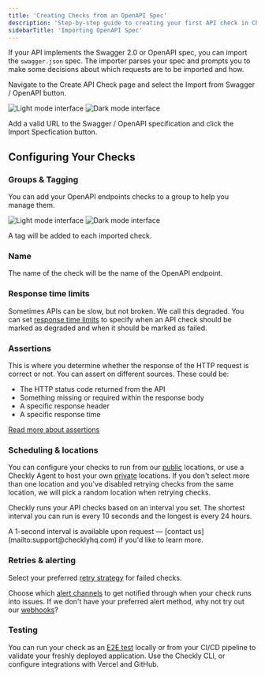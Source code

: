 ```yaml
---
title: 'Creating Checks from an OpenAPI Spec'
description: 'Step-by-step guide to creating your first API check in Checkly using the web UI and CLI.'
sidebarTitle: 'Importing OpenAPI Spec'
---
```


If your API implements the Swagger 2.0 or OpenAPI spec, you can import the `swagger.json` spec. The importer
parses your spec and prompts you to make some decisions about which requests are to be imported and how.

Navigate to the Create API Check page and select the Import from Swagger / OpenAPI button.

<Frame>
  <img 
    className="block dark:hidden" 
    src="/images/next/swagger-import-light.png" 
    alt="Light mode interface"
  />
  <img 
    className="hidden dark:block" 
    src="/images/next/swagger-import-dark.png" 
    alt="Dark mode interface"
  />
</Frame>

Add a valid URL to the Swagger / OpenAPI specification and click the Import Specfication button.

## Configuring Your Checks

### Groups & Tagging

You can add your OpenAPI endpoints checks to a group to help you manage them.

<Frame>
  <img 
    className="block dark:hidden" 
    src="/images/next/swagger-import-choice-light.png" 
    alt="Light mode interface"
  />
  <img 
    className="hidden dark:block" 
    src="/images/next/swagger-import-choice-dark.png" 
    alt="Dark mode interface"
  />
</Frame>

A tag will be added to each imported check.

### Name

The name of the check will be the name of the OpenAPI endpoint.

### Response time limits

Sometimes APIs can be slow, but not broken. We call this degraded. You can set [response time limits](/detect/synthetic-monitoring/api-checks/response-limits) to specify when an API check should be marked as degraded and when it should be marked as failed.

### Assertions

This is where you determine whether the response of the HTTP request is correct or not.
You can assert on different sources. These could be:

- The HTTP status code returned from the API
- Something missing or required within the response body
- A specific response header
- A specific response time

[Read more about assertions](assertions)

### Scheduling & locations

You can configure your checks to run from our [public](/concepts/locations) locations, or use a Checkly Agent to host your own [private](/platform/private-locations/overview) locations. If you don't select more than one location and you've disabled retrying checks from the same location, we will pick a random location when retrying checks.

Checkly runs your API checks based on an interval you set. The shortest interval you can run is every 10 seconds and the longest is every 24 hours.

<Info>
A 1-second interval is available upon request — [contact us](mailto:support@checklyhq.com) if you'd like to learn more.
</Info>

### Retries & alerting

Select your preferred [retry strategy](/communicate/alerts/retries) for failed checks.

Choose which [alert channels](/communicate/alerts/channels) to get notified through when your check runs into issues. If we don't have your preferred alert method, why not try out our [webhooks](/communicate/alerts/webhooks)?

### Testing

You can run your check as an [E2E test](/testing/overview) locally or from your CI/CD pipeline to validate your freshly deployed application. Use the Checkly CLI, or configure integrations with Vercel and GitHub.

